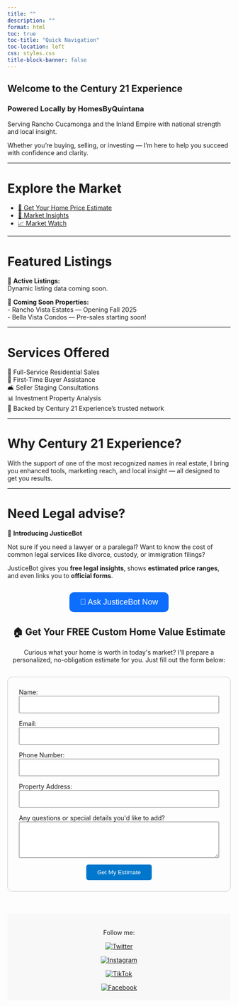 ```yaml
---
title: ""
description: ""
format: html
toc: true
toc-title: "Quick Navigation"
toc-location: left
css: styles.css
title-block-banner: false
---
```


<div class="hero">

# Welcome to the Century 21 Experience  
### Powered Locally by HomesByQuintana

Serving Rancho Cucamonga and the Inland Empire with national strength and local insight.

Whether you're buying, selling, or investing — I'm here to help you succeed with confidence and clarity.


</div>

---

# Explore the Market

- [🏡 Get Your Home Price Estimate](https://slyfoxx84.shinyapps.io/house-prices-advanced-regression-techniques/)
- [🧮 Market Insights](marketing-insights.qmd)
- [📈 Market Watch](https://slyfoxx84.shinyapps.io/realestateapp/)

---

# Featured Listings

🏡 **Active Listings:**  
Dynamic listing data coming soon.

🚀 **Coming Soon Properties:**  
- Rancho Vista Estates — Opening Fall 2025  
- Bella Vista Condos — Pre-sales starting soon!

---

# Services Offered

🏡 Full-Service Residential Sales  
🔑 First-Time Buyer Assistance  
🛋️ Seller Staging Consultations  
📊 Investment Property Analysis  
🤝 Backed by Century 21 Experience’s trusted network

---

# Why Century 21 Experience?

With the support of one of the most recognized names in real estate, I bring you enhanced tools, marketing reach, and local insight — all designed to get you results.

---

# Need Legal advise?

🧠 **Introducing JusticeBot**
  
Not sure if you need a lawyer or a paralegal? Want to know the cost of common legal services like divorce, custody, or immigration filings?

JusticeBot gives you **free legal insights**, shows **estimated price ranges**, and even links you to **official forms**.

<center>
<a href="https://slyfoxx84.shinyapps.io/justicebot" target="_blank">
  <button style="padding: 12px 24px; font-size: 18px; background-color: #0d6efd; color: white; border: none; border-radius: 10px; margin-top: 15px;">
    💬 Ask JusticeBot Now
  </button>
</a>
</center>



```{=html}
<h2 style="text-align: center;">🏠 Get Your FREE Custom Home Value Estimate</h2>
<p style="text-align: center;">
  Curious what your home is worth in today's market? I'll prepare a personalized, no-obligation estimate for you. Just fill out the form below:
</p>

<form name="home-value" method="POST" data-netlify="true" netlify-honeypot="bot-field" action="/success.html" 
      style="max-width: 600px; margin: 30px auto; padding: 25px; border: 1px solid #ccc; border-radius: 10px; background: #fdfdfd;">
  
  <input type="hidden" name="form-name" value="home-value" />

  <!-- Honeypot (spam trap) -->
  <p style="display: none;">
    <label>Don’t fill this out: <input name="bot-field" /></label>
  </p>

  <div style="margin-bottom: 15px;">
    <label for="name">Name:</label><br>
    <input type="text" name="name" id="name" required style="width: 100%; padding: 10px;">
  </div>

  <div style="margin-bottom: 15px;">
    <label for="email">Email:</label><br>
    <input type="email" name="email" id="email" required style="width: 100%; padding: 10px;">
  </div>

  <div style="margin-bottom: 15px;">
    <label for="phone">Phone Number:</label><br>
    <input type="tel" name="phone" id="phone" style="width: 100%; padding: 10px;">
  </div>

  <div style="margin-bottom: 15px;">
    <label for="address">Property Address:</label><br>
    <input type="text" name="address" id="address" required style="width: 100%; padding: 10px;">
  </div>

  <div style="margin-bottom: 15px;">
    <label for="message">Any questions or special details you'd like to add?</label><br>
    <textarea name="message" id="message" rows="4" style="width: 100%; padding: 10px;"></textarea>
  </div>

  <div style="text-align: center;">
    <button type="submit" style="padding: 10px 25px; background-color: #0077cc; color: white; border: none; border-radius: 5px; cursor: pointer;">
      Get My Estimate
    </button>
  </div>
</form>

```
<!-- Netlify form registration helper -->
<div style="display: none;">
  <form name="home-value" netlify>
    <input type="text" name="name" />
  </form>
</div>

<footer style="background-color: #f8f8f8; padding: 20px; text-align: center; margin-top: 50px;">
  <p>Follow me:</p>

  <a href="https://twitter.com/HomesbyQuintana" target="_blank">
    <img src="https://img.icons8.com/color/48/twitter.png" alt="Twitter" style="margin: 0 10px;">
  </a>

  <a href="https://instagram.com/homesbyquintana" target="_blank">
    <img src="https://img.icons8.com/color/48/instagram-new.png" alt="Instagram" style="margin: 0 10px;">
  </a>

  <a href="https://www.tiktok.com/@homesbyquintana" target="_blank">
    <img src="https://img.icons8.com/color/48/tiktok.png" alt="TikTok" style="margin: 0 10px;">
  </a>

  <a href="https://www.facebook.com/me/" target="_blank">
    <img src="https://img.icons8.com/color/48/facebook-new.png" alt="Facebook" style="margin: 0 10px;">
  </a>
</footer>